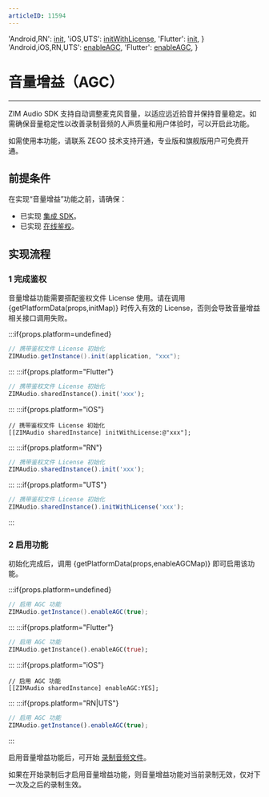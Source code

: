```yaml
---
articleID: 11594
---
```



  'Android,RN': <a href='@init' target='_blank'>init</a>,
  'iOS,UTS': <a href='@initWithLicense' target='_blank'>initWithLicense</a>,
  'Flutter': <a href='https://pub.dev/documentation/zego_zim_audio/latest/zego_zim_audio/ZIMAudio/init.html' target='_blank'>init</a>,
}
  'Android,iOS,RN,UTS': <a href='@enableAGC' target='_blank'>enableAGC</a>,
  'Flutter': <a href='https://pub.dev/documentation/zego_zim_audio/latest/zego_zim_audio/ZIMAudio/enableAGC.html' target='_blank'>enableAGC</a>,
}

# 音量增益（AGC）

- - -

ZIM Audio SDK 支持自动调整麦克风音量，以适应远近拾音并保持音量稳定。如需确保音量稳定性以改善录制音频的人声质量和用户体验时，可以开启此功能。

<Warning title="注意">

如需使用本功能，请联系 ZEGO 技术支持开通，专业版和旗舰版用户可免费开通。
</Warning>

## 前提条件

在实现“音量增益”功能之前，请确保：
- 已实现 [集成 SDK](./Integrate%20the%20ZIM%20Audio%20SDK.mdx)。
- 已实现 [在线鉴权](./Implement%20online%20authentication.mdx)。


## 实现流程

### 1 完成鉴权

音量增益功能需要搭配鉴权文件 License 使用。请在调用 {getPlatformData(props,initMap)} 时传入有效的 License，否则会导致音量增益相关接口调用失败。

:::if{props.platform=undefined}

```java
// 携带鉴权文件 License 初始化
ZIMAudio.getInstance().init(application, "xxx");
```
:::
:::if{props.platform="Flutter"}

```dart
// 携带鉴权文件 License 初始化
ZIMAudio.sharedInstance().init('xxx');
```
:::
:::if{props.platform="iOS"}

```objc
// 携带鉴权文件 License 初始化
[[ZIMAudio sharedInstance] initWithLicense:@"xxx"];
```
:::
:::if{props.platform="RN"}
```typescript
// 携带鉴权文件 License 初始化
ZIMAudio.sharedInstance().init('xxx');
```
:::
:::if{props.platform="UTS"}
```typescript
// 携带鉴权文件 License 初始化
ZIMAudio.sharedInstance().initWithLicense('xxx');
```
:::

### 2 启用功能

初始化完成后，调用 {getPlatformData(props,enableAGCMap)} 即可启用该功能。

:::if{props.platform=undefined}

```java
// 启用 AGC 功能
ZIMAudio.getInstance().enableAGC(true);
```
:::
:::if{props.platform="Flutter"}
```dart
// 启用 AGC 功能
ZIMAudio.getInstance().enableAGC(true);
```
:::
:::if{props.platform="iOS"}

```objc
// 启用 AGC 功能
[[ZIMAudio sharedInstance] enableAGC:YES];
```
:::
:::if{props.platform="RN|UTS"}
```typescript
// 启用 AGC 功能
ZIMAudio.getInstance().enableAGC(true);
```
:::

启用音量增益功能后，可开始 [录制音频文件](./Send%20and%20receive%20audio%20messages.mdx#4-录制音频文件)。

<Note title="说明">

如果在开始录制后才启用音量增益功能，则音量增益功能对当前录制无效，仅对下一次及之后的录制生效。
</Note>